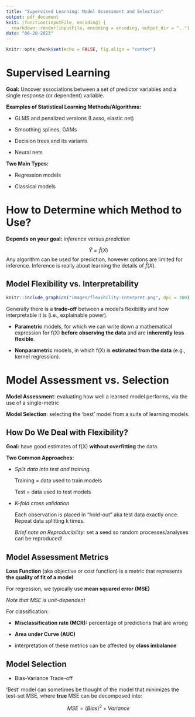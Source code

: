 ```yaml
---
title: "Supervised Learning: Model Assessment and Selection"
output: pdf_document
knit: (function(inputFile, encoding) {
  rmarkdown::render(inputFile, encoding = encoding, output_dir = "..") })
date: "06-20-2023"
---
```


```r
knitr::opts_chunk$set(echo = FALSE, fig.align = "center")
```

# Supervised Learning

**Goal:** Uncover associations between a set of predictor variables and a single response (or dependent) variable.

**Examples of Statistical Learning Methods/Algorithms:**

* GLMS and penalized versions (Lasso, elastic net)

* Smoothing splines, GAMs

* Decision trees and its variants

* Neural nets

**Two Main Types:**

* Regression models 

* Classical models 

# How to Determine which Method to Use?

**Depends on your goal:** *inference* versus *prediction*

$$\hat{Y} = \hat{f}(X)$$
Any algorithm can be used for prediction, however options are limited for inference. Inference is really about learning the details of $\hat{f}(X)$.

## Model Flexibility vs. Interpretability


```r
knitr::include_graphics("images/flexibility-interpret.png", dpi = 300)
```


Generally there is a **trade-off** between a model's flexibility and how interpretable it is (i.e., explainable power).

* **Parametric** models, for which we can write down a mathematical expression for f(X) **before observing the data** and are **inherently less flexible**.

* **Nonparametric** models, in which f(X) is **estimated from the data** (e.g., kernel regression).

# Model Assessment vs. Selection

**Model Assessment**: evaluating how well a learned model performs, via the use of a single-metric

**Model Selection**: selecting the 'best' model from a suite of learning models.

## How Do We Deal with Flexibility?

**Goal:** have good estimates of f(X) **without overfitting** the data.

**Two Common Approaches:**

* *Split data into test and training.*

  Training = data used to train models
  
  Test = data used to test models
  
* *K-fold cross validation*

  Each observation is placed in "hold-out" aka test data exactly once. Repeat data splitting k times.
  
  *Brief note on Reproducibility:* set a seed so random processes/analyses can be reproduced!

## Model Assessment Metrics

**Loss Function** (aka objective or cost function) is a metric that represents **the quality of fit of a model**

For regression, we typically use **mean squared error (MSE)**

*Note that MSE is unit-dependent*

For classification:

* **Misclassification rate (MCR):** percentage of predictions that are wrong

* **Area under Curve (AUC)**

* interpretation of these metrics can be affected by **class imbalance**

## Model Selection

* Bias-Variance Trade-off

'Best' model can sometimes be thought of the model that minimizes the test-set MSE, where **true** MSE can be decomposed into:

$$MSE = (Bias)^2 + Variance$$








